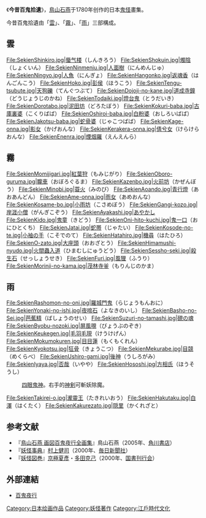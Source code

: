 {{japanese|japanese=今昔百鬼拾遺|kana=こんじゃくひゃっきしゅうい|romaji=Konjaku Hyakki Shūi}}

《'''今昔百鬼拾遺'''》，[[鳥山石燕|鳥山石燕]]于1780年创作的日本[[鬼怪|鬼怪]]畫集。

今昔百鬼拾遺由「[[雲|雲]]」、「[[霧|霧]]」、「[[雨|雨]]」三部構成。

== 雲 ==
<gallery>
File:SekienShinkiro.jpg|[[蜃气楼|蜃气楼]]（しんきろう）
File:SekienShokuin.jpg|[[燭陰|燭陰]]（しょくいん）
File:SekienNinmenju.jpg|[[人面樹|人面樹]]（にんめんじゅ）
File:SekienNingyo.jpg|[[人魚|人魚]]（にんぎょ）
File:SekienHangonko.jpg|[[返魂香|返魂香]]（はんごんこう）
File:SekienHoko.jpg|[[彭侯|彭侯]]（ほうこう）
File:SekienTengu-tsubute.jpg|[[天狗礫|天狗礫]]（てんぐつぶて）
File:SekienDojoji-no-kane.jpg|[[安珍・清姫伝説|道成寺鐘]]（どうじょうじのかね）
File:SekienTodaiki.jpg|[[灯台鬼|燈台鬼]]（とうだいき）
File:SekienDorotabo.jpg|[[泥田坊|泥田坊]]（どろたぼう）
File:SekienKokuri-baba.jpg|[[古庫裏婆|古庫裏婆]]（こくりばば）
File:SekienOshiroi-baba.jpg|[[白粉婆|白粉婆]]（おしろいばば）
File:SekienJakotsu-baba.jpg|[[蛇骨婆|蛇骨婆]]（じゃこつばば）
File:SekienKage-onna.jpg|[[影女|影女]]（かげおんな）
File:SekienKerakera-onna.jpg|[[倩兮女|倩兮女]]（けらけらおんな）
File:SekienEnenra.jpg|[[煙烟羅|煙烟羅]]（えんえんら）
</gallery>

== 霧 ==
<gallery>
File:SekienMomijigari.jpg|[[紅葉伝説|紅葉狩]]（もみじがり）
File:SekienOboro-guruma.jpg|[[朧車|朧車]]（おぼろぐるま）
File:SekienKazenbo.jpg|[[火前坊|火前坊]]（かぜんぼう）
File:SekienMinobi.jpg|[[蓑火|蓑火]]（みのび）
File:SekienAoando.jpg|[[青行燈|青行燈]]（あおあんどん）
File:SekienAme-onna.jpg|[[雨女|雨女]]（あめおんな）
File:SekienKosame-bo.jpg|[[小雨坊|小雨坊]]（こさめぼう）
File:SekienGangi-kozo.jpg|[[岸涯小僧|岸涯小僧]]（がんぎこぞう）
File:SekienAyakashi.jpg|[[アヤカシ_(妖怪)|あやかし]]
File:SekienKido.jpg|[[鬼童|鬼童]]（きどう）
<!--:[[酒呑童子|酒呑童子]]に捕えられていた女が産んだ、酒呑童子の子。父を討った[[源頼光|源頼光]]の命を狙ったが、失敗して斬り殺された。-->
File:SekienOni-hito-kuchi.jpg|[[鬼一口|鬼一口]]（おにひとくち）
<!--: 『[[伊勢物語|伊勢物語]]』で男が鬼に一口で食べられる話を描いたもの。解説ではこの男は[[在原業平|在原業平]]とされている。-->
File:SekienJatai.jpg|[[蛇帯|蛇帯]]（じゃたい）
File:SekienKosode-no-te.jpg|[[小袖の手|小袖の手]]（こそでのて）
<!--:小袖（袖下の短い着物）から持ち主の執念のように細長い手が現れたもの。-->
File:SekienHatahiro.jpg|[[機尋|機尋]]（はたひろ）
File:SekienO-zato.jpg|[[大座頭|大座頭]]（おおざとう）
File:SekienHimamushi-nyudo.jpg|[[火間虫入道|火間蟲入道]]（ひまむしにゅうどう）
File:SekienSessho-seki.jpg|[[殺生石|殺生石]]（せっしょうせき）
File:SekienFuri.jpg|[[風狸|風狸]]（ふうり）
<!--:木に登って空を滑空する[[狸|狸]]のような妖怪。『[[和漢三才図会|和漢三才図会]]』にも描かれている。-->
File:SekienMorinji-no-kama.jpg|[[茂林寺釜|茂林寺釜]]（もりんじのかま）
</gallery>

== 雨 ==
<gallery>
File:SekienRashomon-no-oni.jpg|[[羅城門鬼|羅城門鬼]]（らじょうもんおに）
File:SekienYonaki-no-ishi.jpg|[[夜泣き石_(小夜の中山)|夜啼石]]（よなきのいし）
File:SekienBasho-no-Sei.jpg|[[芭蕉精|芭蕉精]]（ばしょうのせい）
<!--:[[バショウ|バショウ]]の精霊が人の姿となって現れたもの。-->
File:SekienSuzuri-no-tamashi.jpg|[[硯の魂|硯の魂]]
File:SekienByobu-nozoki.jpg|[[屏風覗|屏風覗]]（びょうぶのぞき）
<!--:屏風の外から人を覗きこむ妖怪。石燕の創作。-->
File:SekienKeukegen.jpg|[[毛羽毛現|毛羽毛現]]（けうけげん）
File:SekienMokumokuren.jpg|[[目目連|目目蓮]]（もくもくれん）
File:SekienKyokotsu.jpg|[[狂骨|狂骨]]（きょうこつ）
File:SekienMekurabe.jpg|[[目競|目競]]（めくらべ）
File:SekienUshiro-gami.jpg|[[後神|後神]]（うしろがみ）
File:SekienIyaya.jpg|[[否哉|否哉]]（いやや）
File:SekienHososhi.jpg|[[方相氏|方相氏]]（ほうそうし）
:[[四眼鬼神|四眼鬼神]]。右手的[[神剣|神剣]]可斬妖除魔。
File:SekienTakirei-o.jpg|[[瀧靈王|瀧靈王]]（たきれいおう）
File:SekienHakutaku.jpg|[[白澤|白澤]]（はくたく）
File:SekienKakurezato.jpg|[[隠里|隠里]]（かくれざと）
</gallery>

== 参考文献 ==
* 『[[鳥山石燕_画図百鬼夜行全画集|鳥山石燕 画図百鬼夜行全画集]]』鳥山石燕（2005年、[[角川書店|角川書店]]）
* 『[[妖怪事典|妖怪事典]]』[[村上健司|村上健司]]（2000年、[[毎日新聞社|毎日新聞社]]）
* 『[[妖怪図巻|妖怪図巻]]』[[京極夏彥|京極夏彥]]・[[多田克己|多田克己]]（2000年、[[国書刊行会|国書刊行会]]）

==外部連結==
* [https://web.archive.org/web/20111218082913/http://japan.park.org/Japan/CSK/hyakki/mae.html 百鬼夜行]

{{DEFAULTSORT:Konjaku Hyakki Shūi}}

[[Category:日本绘画作品|Category:日本绘画作品]]
[[Category:妖怪著作|Category:妖怪著作]]
[[Category:江戶時代文化|Category:江戶時代文化]]